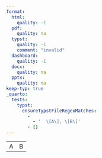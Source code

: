 ```yaml
---
format:
  html:
    quality: -1
  pdf:
    quality: na
  typst:
    quality: -1
    comment: "invalid"
  dashboard:
    quality: -1
  docx:
    quality: na
  pptx:
    quality: na
keep-typ: true
_quarto:
  tests:
    typst:
      ensureTypstFileRegexMatches:
        -
          - '  \[A\], \[B\]'
        - []
---
```


```{=html}
<table>
    <tr><td style="border-width: 1.5rpx">A</td><td>B</td></tr>
</table>
```

